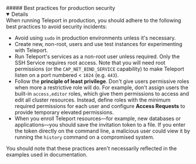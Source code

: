 <Admonition type="important">
##### Best practices for production security
  <details open>
  When running Teleport in production, you should adhere to the following best
  practices to avoid security incidents:

  - Avoid using `sudo` in production environments unless it's necessary.
  - Create new, non-root, users and use test instances for experimenting with Teleport.
  - Run Teleport's services as a non-root user unless required. Only the SSH
    Service requires root access. Note that you will need root permissions (or
    the `CAP_NET_BIND_SERVICE` capability) to make Teleport listen on a port
    numbered < `1024` (e.g. `443`).
  - Follow the **principle of least privilege**. Don't give users
    permissive roles when more a restrictive role will do.
    For example, don't assign users the built-in `access,editor` roles, which give
    them permissions to access and edit all cluster resources. Instead, define roles 
    with the minimum required permissions for each user and configure
    **Access Requests** to provide temporary elevated permissions.
  - When you enroll Teleport resources—for example, new databases or applications—you 
    should save the invitation token to a file.
    If you enter the token directly on the command line, a malicious user could view
    it by running the `history` command on a compromised system.

You should note that these practices aren't necessarily reflected in the examples used 
in documentation.
  </details>
</Admonition>